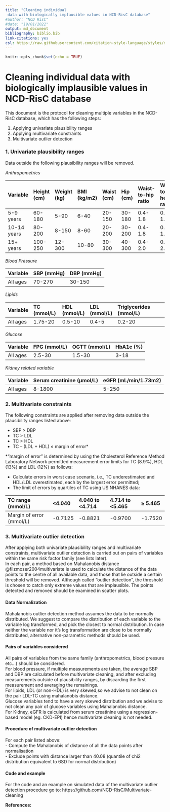 ```yaml
---
title: "Cleaning individual
 data with biologically implausible values in NCD-RisC database"
#author: "NCD RisC"
#date: "19/01/2022"
output: md_document
bibliography: biblio.bib
link-citations: yes
csl: https://raw.githubusercontent.com/citation-style-language/styles/master/cardiff-university-vancouver.csl
---
```


```r
knitr::opts_chunk$set(echo = TRUE)
```
# Cleaning individual data with biologically implausible values in NCD-RisC database

This document is the protocol for cleaning multiple variables in the NCD-RisC database, which has the following steps: \

  1.	Applying univariate plausibility ranges\
  2.	Applying multivariate constraints\
  3.	Multivariate outlier detection\

### 1.	Univariate plausibility ranges

Data outside the following plausibility ranges will be removed.

*Anthropometrics*


|Variable   | Height (cm)| Weight (kg)| BMI (kg/m2) | Waist (cm) | Hip (cm) | Waist-to-hip ratio| Waist-to-height ratio|
|:----------|:-----------|:-----------|:------------|:-----------|:---------|:------------------|:---------------------|
|5-9 years  |   60-180   |    5-90    |     6-40    |   20-150   |  30-180  |       0.4-1.8     |          0.2-1.5     |          
|10-14 years|   80-200   |    8-150   |     8-60    |   20-200   |  30-200  |       0.4-1.8     |          0.2-1.5     |                 
|15+ years  |   100-250  |   12-300   |     10-80   |   30-300   |  40-300  |       0.4-2.0     |          0.2-2.0     |

\n

*Blood Pressure*

|Variable   | SBP (mmHg) |DBP (mmHg)|
|:----------|:-----------|:---------|
|All ages   |   70-270   |  30-150  |

\n

*Lipids*

|Variable   | TC (mmol/L) |HDL (mmol/L)|LDL (mmol/L)|Triglycerides (mmol/L)|
|:----------|:------------|:-----------|:-----------|:---------------------|
|All ages   |   1.75-20   |  0.5-10    |  0.4-5     |  0.2-20              |

\n

*Glucose*

|Variable   | FPG (mmol/L)|OGTT (mmol/L)|HbA1c (%)|
|:----------|:------------|:------------|:--------|
|All ages   |   2.5-30    |  1.5-30     |  3-18   |

\n

*Kidney related variable*

|Variable   | Serum creatinine (µmol/L)|eGFR (mL/min/1.73m2)|
|:----------|:-------------------------|:-------------------|
|All ages   |   8-1800                 |  5-250             |

\n

### 2. Multivariate constraints

    
The following constraints are applied after removing data outside the plausibility ranges listed above:\

  -	SBP > DBP\
  -	TC > LDL\
  -	TC > HDL\
  - TC – (LDL + HDL) $\leq$ margin of error*

\n
   
*“margin of error” is determined by using the Cholesterol Reference Method Laboratory Network permitted measurement error limits for TC (8.9%), HDL (13%) and LDL (12%) as follows:\

-	Calculate errors in worst case scenario, i.e., TC underestimated and HDL/LDL overestimated, each by the largest error permitted;\
-	The limit of errors by quartiles of TC using US NHANES data: \


|TC range (mmol/L)       | <4.040 |4.040 to <4.714|4.714 to <5.465| $\geq$ 5.465|
|:-----------------------|:-------|:--------------|:--------------|:--------|
|Margin of error (mmol/L)|-0.7125 | -0.8821       | -0.9700       | -1.7520 |

### 3. Multivariate outlier detection

After applying both univariate plausibility ranges and multivariate constraints, multivariate outlier detection is carried out on pairs of variables within the same risk factor family (see lists later).\
In each pair, a method based on Mahalanobis distance @filzmoser2004multivariate is used to calculate the distance of the data points to the centre of all available data, and those that lie outside a certain threshold will be removed. Although called “outlier detection”, the threshold is chosen to catch only extreme values that are implausible. The points detected and removed should be examined in scatter plots.


#### Data Normalization 

Mahalanobis outlier detection method assumes the data to be normally distributed. 
We suggest to compare the distribution of each variable to the variable log transformed, and pick the closest to normal distribution. 
In case neither the variable nor it's log transformation are close to be normally distributed, alternative non-parametric methods should be used. 


#### Pairs of variables considered

All pairs of variables from the same family (anthropometrics, blood pressure etc...) should be considered. \
For blood pressure, if multiple measurements are taken, the average SBP and DBP are calculated before multivariate cleaning, and after excluding measurements outside of plausibility ranges, by discarding the first measurement and averaging the remainings.\
For lipids, LDL (or non-HDL) is very skewed,so we advise to not clean on the pair LDL-TC using mahalanobis distance. \
Glucose variables tend to have a very skewed distribution and we advise to not clean any pair of glucose variables using Mahalanobis distance. \
For Kidney, eGFR is calculated from serum creatinine using a regression-based model (eg. CKD-EPI) hence multivariate cleaning is not needed.

#### Procedure of multivariate outlier detection

For each pair listed above:\
  -	Compute the Mahalanobis of distance of all the data points after normalisation\
  -	Exclude points with distance larger than 40.08 (quantile of chi2 distribution equivalent to 6SD for normal distribution)\


#### Code and example 
For the code and an example on simulated data of the multivariate outlier detection procedure go to:
https://github.com/NCD-RisC/Multivariate-cleaning

**References:**


  